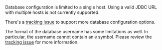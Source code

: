 Database configuration is limited to a single host. Using a valid JDBC URL with multiple hosts is not currently supported. 

There's a [tracking issue](https://github.com/FusionAuth/fusionauth-issues/issues/1436) to support more database configuration options.

The format of the database username has some limitations as well. In particular, the username cannot contain an `@` symbol. Please review the [tracking issue](https://github.com/FusionAuth/fusionauth-issues/issues/1036) for more information.
